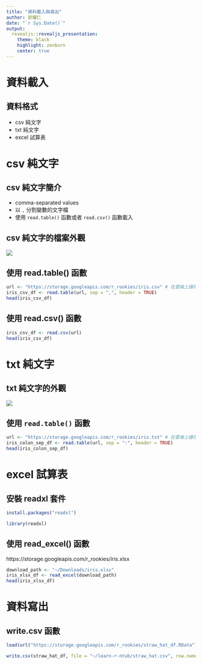 ```yaml
---
title: "資料載入與寫出"
author: 郭耀仁
date: "`r Sys.Date()`"
output: 
  revealjs::revealjs_presentation:
    theme: black
    highlight: zenburn
    center: true
---
```


# 資料載入

## 資料格式

- csv 純文字
- txt 純文字
- excel 試算表

# csv 純文字

## csv 純文字簡介

- comma-separated values
- 以 `,` 分割變數的文字檔
- 使用 `read.table()` 函數或者 `read.csv()` 函數載入

## csv 純文字的檔案外觀

![](img/csv_sample.png)

## 使用 read.table() 函數

```r
url <- "https://storage.googleapis.com/r_rookies/iris.csv" # 在雲端上儲存了一份 csv 檔案
iris_csv_df <- read.table(url, sep = ",", header = TRUE)
head(iris_csv_df)
```

## 使用 read.csv() 函數

```r
iris_csv_df <- read.csv(url)
head(iris_csv_df)
```

# txt 純文字

## txt 純文字的外觀

![](img/txt_sample.png)

## 使用 `read.table()` 函數

```r
url <- "https://storage.googleapis.com/r_rookies/iris.txt" # 在雲端上儲存了一份 txt 檔案
iris_colon_sep_df <- read.table(url, sep = ":", header = TRUE)
head(iris_colon_sep_df)
```

# excel 試算表

## 安裝 readxl 套件

```r
install.packages("readxl")
```

```r
library(readxl)
```

## 使用 read_excel() 函數

https://storage.googleapis.com/r_rookies/iris.xlsx

```r
download_path <- "~/Downloads/iris.xlsx"
iris_xlsx_df <- read_excel(download_path)
head(iris_xlsx_df)
```

# 資料寫出

## write.csv 函數

```r
load(url("https://storage.googleapis.com/r_rookies/straw_hat_df.RData"))

write.csv(straw_hat_df, file = "~/learn-r-ntub/straw_hat.csv", row.names = FALSE)
```